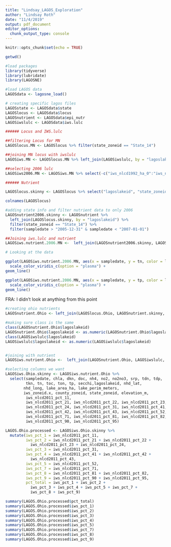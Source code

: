 ```yaml
---
title: "Lindsay_LAGOS_Exploration"
author: "Lindsay Roth"
date: "11/4/2019"
output: pdf_document
editor_options: 
  chunk_output_type: console
---
```


```r
knitr::opts_chunk$set(echo = TRUE)
```

```r
getwd()

#load packages
library(tidyverse)
library(lubridate)
library(LAGOSNE)

#load LAGOS data
LAGOSdata <- lagosne_load()

# creating specific lagos files
LAGOSstate <- LAGOSdata$state
LAGOSlocus <- LAGOSdata$locus
LAGOSnutrient <- LAGOSdata$epi_nutr
LAGOSiwslulc <- LAGOSdata$iws.lulc
```


```r
###### Locus and IWS.lulc

##filtering Locus for MN
LAGOSlocus.MN <- LAGOSlocus %>% filter(state_zoneid == "State_14")

##joining MN locus with iwslulc
LAGOSiws.MN <- LAGOSlocus.MN %>% left_join(LAGOSiwslulc, by = "lagoslakeid")

##selecting 2006 lulc
LAGOSiws2006.MN <- LAGOSiws.MN %>% select(-c("iws_nlcd1992_ha_0":"iws_nlcd2001_pct_95"), -c("iws_nlcd2011_ha_0":"iws_nlcd2011_pct_95"))
```


```r
###### Nutrient

LAGOSlocus.skinny <- LAGOSlocus %>% select("lagoslakeid", "state_zoneid")

colnames(LAGOSlocus)

#adding state info and filter nutrient data to only 2006
LAGOSnutrient2006.skinny <- LAGOSnutrient %>%
  left_join(LAGOSlocus.skinny, by = "lagoslakeid") %>%
  filter(state_zoneid == "State_14") %>%
  filter(sampledate > "2005-12-31" & sampledate < "2007-01-01")
```


```r
##Joining iws.lulc and nutrient
LAGOSiws.nutrient.2006.MN <-  left_join(LAGOSnutrient2006.skinny, LAGOSiws2006.MN, by = c("lagoslakeid", "state_zoneid"))
```




```r
# Looking at the data

ggplot(LAGOSiws.nutrient.2006.MN, aes(x = sampledate, y = tn, color = lagoslakeid)) +
  scale_color_viridis_c(option = "plasma") +
geom_line() 

ggplot(LAGOSiws.nutrient.2006.MN, aes(x = sampledate, y = tp, color = lagoslakeid)) +
  scale_color_viridis_c(option = "plasma") +
geom_line() 

```


#########################  FRA: I didn't look at anything from this point ##########################################

```r
#creating ohio nutrients
LAGOSnutrient.Ohio <- left_join(LAGOSlocus.Ohio, LAGOSnutrient.skinny, by = "lagoslakeid")

#making sure class is the same
class(LAGOSnutrient.Ohio$lagoslakeid)
LAGOSnutrient.Ohio$lagoslakeid <- as.numeric(LAGOSnutrient.Ohio$lagoslakeid)
class(LAGOSiwslulc$lagoslakeid)
LAGOSiwslulc$lagoslakeid <- as.numeric(LAGOSiwslulc$lagoslakeid)


#joining with nutrient
LAGOSiws.nutrient.Ohio <-  left_join(LAGOSnutrient.Ohio, LAGOSiwslulc, by = "lagoslakeid")
```


```r
#selecting columns we want
LAGOSiws.Ohio.skinny <- LAGOSiws.nutrient.Ohio %>%
  select(sampledate, chla, dkn, doc, nh4, no2, no2no3, srp, tdn, tdp, 
         tkn, tn, toc, ton, tp, secchi,lagoslakeid, nhd_lat, 
        nhd_long, lake_area_ha, lake_perim_meters,
        iws_zoneid.x, county_zoneid, state_zoneid, elevation_m, 
         iws_nlcd2011_pct_11, 
         iws_nlcd2011_pct_21, iws_nlcd2011_pct_22, iws_nlcd2011_pct_23, 
         iws_nlcd2011_pct_24, iws_nlcd2011_pct_31, iws_nlcd2011_pct_41, 
         iws_nlcd2011_pct_42, iws_nlcd2011_pct_43, iws_nlcd2011_pct_52, 
         iws_nlcd2011_pct_71, iws_nlcd2011_pct_81, iws_nlcd2011_pct_82, 
         iws_nlcd2011_pct_90, iws_nlcd2011_pct_95)

LAGOS.Ohio.processed <- LAGOSiws.Ohio.skinny %>%
  mutate(iws_pct_1 = iws_nlcd2011_pct_11,
         iws_pct_2 = iws_nlcd2011_pct_21 + iws_nlcd2011_pct_22 +
           iws_nlcd2011_pct_23 + iws_nlcd2011_pct_24, 
         iws_pct_3 = iws_nlcd2011_pct_31,
         iws_pct_4 = iws_nlcd2011_pct_41 + iws_nlcd2011_pct_42 + 
           iws_nlcd2011_pct_43,
         iws_pct_5 = iws_nlcd2011_pct_52,
         iws_pct_7 = iws_nlcd2011_pct_71,
         iws_pct_8 = iws_nlcd2011_pct_81 + iws_nlcd2011_pct_82,
         iws_pct_9 = iws_nlcd2011_pct_90 + iws_nlcd2011_pct_95,
         pct_total = iws_pct_1 + iws_pct_2 + 
           iws_pct_3 + iws_pct_4 + iws_pct_5 + iws_pct_7 + 
           iws_pct_8 + iws_pct_9)

summary(LAGOS.Ohio.processed$pct_total)
summary(LAGOS.Ohio.processed$iws_pct_1)
summary(LAGOS.Ohio.processed$iws_pct_2)
summary(LAGOS.Ohio.processed$iws_pct_3)
summary(LAGOS.Ohio.processed$iws_pct_4)
summary(LAGOS.Ohio.processed$iws_pct_5)
summary(LAGOS.Ohio.processed$iws_pct_7)
summary(LAGOS.Ohio.processed$iws_pct_8)
summary(LAGOS.Ohio.processed$iws_pct_9)

```


```r

```

